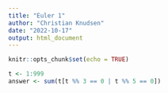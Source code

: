 ```yaml
---
title: "Euler 1"
author: "Christian Knudsen"
date: "2022-10-17"
output: html_document
---
```


```r
knitr::opts_chunk$set(echo = TRUE)
```



```r
t <- 1:999
answer <- sum(t[t %% 3 == 0 | t %% 5 == 0])
```

